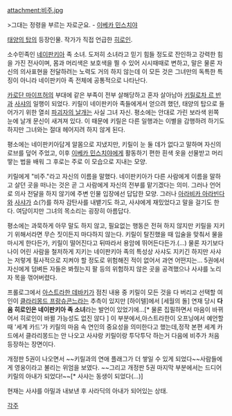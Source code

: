 attachment:비주.jpg

>그대는 정령을 부르는 자로군요. - [[이베카 민스치야]]


[[태양의 탑]]의 등장인물. 작가가 직접 언급한 [[히로인]].

소수민족인 [[네이판키아]] 족 소녀. 도저히 소녀라고 믿기 힘들 정도로 잔인하고 강력한 힘을 가진 전사이며, 몸과 머리색은 보호색을 띌 수 있어 시시때때로 변하고, 말은 물론 자신의 의사표현을 전달하려는 노력도 거의 하지 않는데 이 모든 것은 그녀만의 독특한 특징이 아니라 네이판키아 족 전체에 공통적으로 나타난다.

[[카로단 마이프허]]의 부대에 같은 부족이 전부 살해당하고 혼자 살아남아 [[키릴로차 르 반]]과 [[사샤]]의 일행이 되었다. 키릴이 네이판키아 족들에게서 얻으려 했던, 태양의 탑으로 들어가기 위한 열쇠 [[파괴자의 날개]]는 사실 그녀 자신. 평소에는 안대로 가린 보라색 왼쪽 눈에 날개 문신이 새겨져 있다. 이 때문에 키릴은 다른 일행과는 이별을 감행하려 하기도 하지만 그녀와는 절대 헤어지려 하지 않게 된다.

평소에는 네이판키아답게 알몸으로 지냈지만, 키릴이 눈 둘 데가 없다고 말하며 자신의 로브를 덮어 주었고, 이후 [[이베카 민스치야]]에게 활동하기 편한 흰색 옷을 선물받고 머리 땋는 법을 배워 그 후로는 주로 이 모습으로 지내는 모양.

키릴에게 "비주."라고 자신의 이름을 말했다. 네이판키아가 다른 사람에게 이름을 말하고 살던 곳을 떠나는 것은 곧 그 사람에게 자신의 전부를 맡기겠다는 의미. 그러나 언어로 의사 전달을 하지 않기에 주변 인물 입장에선 답답한 모양. 그러나 [[아라비카 아라빈다]]와 [[사샤]]가 쇼(?)를 하자 감탄사를 내뱉기도 하고, 사샤에게 재밌었다고 말을 걸기도 한다. 여담이지만 그녀의 목소리는 굉장히 아름답다.

평소에는 과묵하게 아무 말도 하지 않고, 필요없는 행동은 전혀 하지 않지만 키릴을 지키기 위해서라면 무슨 짓이든지 마다하지 않는다. 키릴이 탈진했을 때 입술을 맞춰서 물을 마시게 한다든가, 키릴이 떨어진다고 뒤따라서 용암에 뛰어든다든가.(...) 물론 자기보다 나이 어린 사람을 철저하게 지키는 네이판키아 족의 특성상 사샤도 지키긴 하지만 사샤는 저렇게 필사적으로 지켜야 할 정도로 위험해진 적이 없어서 과연 어떤지는... 5권에서 자신에게 덤벼든 자들은 봐줬는지 팔 등의 위험하지 않은 곳을 공격했으나 사샤를 노리자 목을 꺾어버렸다. 

프롤로그에서 [[아스트라한 데바키]]가 점친 내용 중 키릴이 모든 것을 다 버리고 선택할 여인이 [[클라리몽드 프랑슈콘느]]라는 추측이 있지만 [하이텔]에서 [세월의 돌] 연재 당시 '''다음 히로인은 네이판키아 족 소녀'''라는 발언이 있었기에...[* 물론 집필하면서 마음이 바뀌어서 히로인이 바뀔 가능성도 없진 않다 ]
이 부분에서,아스트라한이 오프닝에서 예언할때 '세계 카드'가 키릴의 마음 속 연인의 중요성을 의미한다고 했는데,정작 본편 세계 카드에서 클라리몽드는 안 나오고 사샤랑 키릴이랑 투닥투닥 하는거 다음에 비주가 처음 등장하는 장면이다.

개정판 5권이 나오면서 ~~키릴과의 연애 플래그가 더 쌓일 수 있게 되었다~~사람들에게 영웅이라고 불리는 위엄을 보였다. ~~그리고 개정판 5권 마지막 부분에서는 드디어 키릴의 아내가 되었다!~~[* 사샤는 동생이 되었다(…)] 

현재는 사샤를 아밀과 내보낸 후 사라딕의 아내가 되어있는 상태. 

[[각주]]
